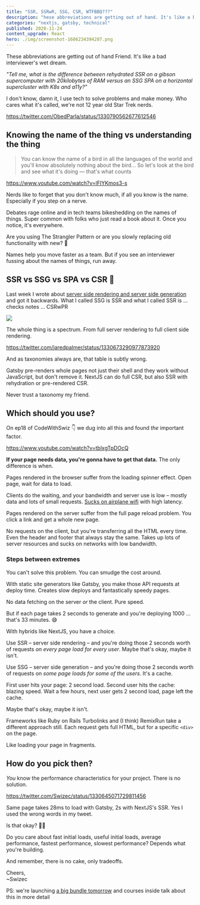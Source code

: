 ```yaml
---
title: "SSR, SSRwR, SSG, CSR, WTFBBQ???"
description: "hese abbreviations are getting out of hand. It's like a bad interviewer's wet dream."
categories: "nextjs, gatsby, technical"
published: 2020-11-24
content_upgrade: React
hero: ./img/screenshot-1606234394207.png
---
```


These abbreviations are getting out of hand Friend. It's like a bad interviewer's wet dream.

_"Tell me, what is the difference between rehydrated SSR on a gibson supercomputer with 20kilobytes of RAM versus an SSG SPA on a horizontal supercluster with K8s and a11y?"_

I don't know, damn it, I use tech to solve problems and make money. Who cares what it's called, we're not 12 year old Star Trek nerds.

https://twitter.com/ObedParla/status/1330790562677612546

## Knowing the name of the thing vs understanding the thing

> You can know the name of a bird in all the languages of the world and you'll know absolutely nothing about the bird... So let's look at the bird and see what it's doing — that's what counts

https://www.youtube.com/watch?v=lFIYKmos3-s

Nerds like to forget that you don't know much, if all you know is the name. Especially if you step on a nerve.

Debates rage online and in tech teams bikeshedding on the names of things. Super common with folks who just read a book about it. Once you notice, it's everywhere.

Are you using The Strangler Pattern or are you slowly replacing old functionality with new? 🤔

Names help you move faster as a team. But if you see an interviewer fussing about the names of things, run away.

## SSR vs SSG vs SPA vs CSR 🤨

Last week I wrote about [server side rendering and server side generation](https://swizec.com/blog/gatsby-to-nextjs-pt1-server-side-render-or-server-side-generate) and got it backwards. What I called SSG is SSR and what I called SSR is ... checks notes ... CSRwPR

![](giphy:han_solo_shrug)

The whole thing is a spectrum. From full server rendering to full client side rendering.

https://twitter.com/jaredpalmer/status/1330673290977873920

And as taxonomies always are, that table is subtly wrong.

Gatsby pre-renders whole pages not just their shell and they work without JavaScript, but don't remove it. NextJS can do full CSR, but also SSR with rehydration or pre-rendered CSR.

Never trust a taxonomy my friend.

## Which should you use?

On ep18 of CodeWithSwiz 👇 we dug into all this and found _the_ important factor.

https://www.youtube.com/watch?v=tblxgTpDOcQ

**If your page needs data, you're gonna have to get that data.** The only difference is when.

Pages rendered in the browser suffer from the loading spinner effect. Open page, wait for data to load.

Clients do the waiting, and your bandwidth and server use is low – mostly data and lots of small requests. [Sucks on airplane wifi](https://swizec.com/blog/the-ultimate-test-for-your-webapp:-airplane-wifi) with high latency.

Pages rendered on the server suffer from the full page reload problem. You click a link and get a whole new page.

No requests on the client, but you're transferring all the HTML every time. Even the header and footer that always stay the same. Takes up lots of server resources and sucks on networks with low bandwidth.

### Steps between extremes

You can't solve this problem. You can smudge the cost around.

With static site generators like Gatsby, you make those API requests at deploy time. Creates slow deploys and fantastically speedy pages.

No data fetching on the server _or_ the client. Pure speed.

But if each page takes 2 seconds to generate and you're deploying 1000 ... that's 33 minutes. 😅

With hybrids like NextJS, you have a choice.

Use SSR – server side rendering – and you're doing those 2 seconds worth of requests _on every page load for every user_. Maybe that's okay, maybe it isn't.

Use SSG – server side generation – and you're doing those 2 seconds worth of requests on _some page loads for some of the users_. It's a cache.

First user hits your page: 2 second load. Second user hits the cache: blazing speed. Wait a few hours, next user gets 2 second load, page left the cache.

Maybe that's okay, maybe it isn't.

Frameworks like Ruby on Rails Turbolinks and (I think) RemixRun take a different approach still. Each request gets full HTML, but for a specific `<div>` on the page.

Like loading your page in fragments.

## How do you pick then?

_You_ know the performance characteristics for your project. There is no solution.

https://twitter.com/Swizec/status/1330645071729811456

Same page takes 28ms to load with Gatsby, 2s with NextJS's SSR. Yes I used the wrong words in my tweet.

Is that okay? 🤷‍♂️

Do you care about fast initial loads, useful initial loads, average performance, fastest performance, slowest performance? Depends what you're building.

And remember, there is no cake, only tradeoffs.

Cheers,<br/>
~Swizec

PS: we're launching [a big bundle tomorrow](https://learnetto.com/blackfriday) and courses inside talk about this in more detail
